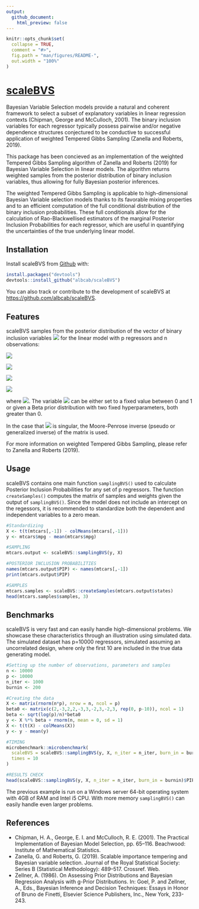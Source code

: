 ```yaml
---
output:
  github_document:
    html_preview: false
---
```


<!-- README.md is generated from README.Rmd. Please edit that file -->

```r
knitr::opts_chunk$set(
  collapse = TRUE,
  comment = "#>",
  fig.path = "man/figures/README-",
  out.width = "100%"
)
```

# [scaleBVS](https://github.com/albcab/scaleBVS)

Bayesian Variable Selection models provide a natural and coherent framework
to select a subset of explanatory variables in linear regression contexts
(Chipman, George and McCulloch, 2001). 
The binary inclusion variables for each regressor typically possess pairwise
and/or negative dependence structures conjectured to be conductive to 
successful application of weighted Tempered Gibbs Sampling (Zanella and Roberts, 2019).

This package has been concieved as an implementation of the weighted
Tempered Gibbs Sampling algorithm of Zanella and Roberts (2019) for Bayesian 
Variable Selection in linear models. The algorithm returns weighted samples 
from the posterior distribution of binary inclusion variables, thus allowing 
for fully Bayesian posterior inferences.

The weighted Tempered Gibbs Sampling is applicable to high-dimensional 
Bayesian Variable selection models thanks to its favorable mixing properties 
and to an efficient computation of the full conditional distribution of the 
binary inclusion probabilities. These full conditionals allow for the calculation 
of Rao-Blackwellised estimators of the marginal Posterior Inclusion Probabilities 
for each regressor, which are useful in quantifying the uncertainties of the true
underlying linear model.

## Installation

Install scaleBVS from [Github](https://github.com/albcab/scaleBVS) with:
```r
install.packages("devtools")
devtools::install_github("albcab/scaleBVS")
```

You can also track or contribute to the development of scaleBVS at [https://github.com/albcab/scaleBVS](https://github.com/albcab/scaleBVS).

## Features

scaleBVS samples from the posterior distribution of the vector of binary inclusion
variables <img src="https://render.githubusercontent.com/render/math?math=\gamma = (\gamma_1,...,\gamma_p) \in \{1,0\}^p">
for the linear model with p regressors and n observations:

<img src="https://render.githubusercontent.com/render/math?math=\mathbf{Y}|\beta_{\gamma},\gamma,\sigma^2 \sim N(X_{\gamma}\beta_{\gamma},\sigma^2 I_n)">

<img src="https://render.githubusercontent.com/render/math?math=\beta_{\gamma}|\gamma,\sigma^2 \sim N(0,c(X_{\gamma}^TX_{\gamma})^{-1})">

<img src="https://render.githubusercontent.com/render/math?math=p(\sigma^2) \propto \frac{1}{\sigma^2}">

<img src="https://render.githubusercontent.com/render/math?math=\gamma_i|h \overset{iid}{\sim} Bernoulli(h)">

where <img src="https://render.githubusercontent.com/render/math?math=c > 0">. 
The variable <img src="https://render.githubusercontent.com/render/math?math=h"> 
can be either set to a fixed value between 0 and 1 or given a Beta prior 
distribution with two fixed hyperparameters, both greater than 0. 

In the case that <img src="https://render.githubusercontent.com/render/math?math=X_{\gamma}^TX_{\gamma}">
is singular, the Moore-Penrose inverse (pseudo or generalized inverse) of the matrix is used.

For more information on weighted Tempered Gibbs Sampling, please refer to Zanella and
Roberts (2019).

## Usage

scaleBVS contains one main function `samplingBVS()` used to calculate Posterior
Inclusion Probabilities for any set of p regressors. The function `createSamples()`
computes the matrix of samples and weights given the output of `samplingBVS()`.
Since the model does not include an intercept on the regessors, it is recommended 
to standardize both the dependent and independent variables to a zero mean.

```r
#Standardizing
X <- t(t(mtcars[,-1]) - colMeans(mtcars[,-1]))
y <- mtcars$mpg - mean(mtcars$mpg)

#SAMPLING
mtcars.output <- scaleBVS::samplingBVS(y, X)

#POSTERIOR INCLUSION PROBABILITIES
names(mtcars.output$PIP) <- names(mtcars[,-1])
print(mtcars.output$PIP)

#SAMPLES
mtcars.samples <- scaleBVS::createSamples(mtcars.output$states)
head(mtcars.samples$samples, 3)
```

## Benchmarks

scaleBVS is very fast and can easily handle high-dimensional problems. 
We showcase these characteristics through an illustration using 
simulated data. The simulated dataset has p=10000 regressors, simulated 
assuming an uncorrelated design, where only the first 10 are included 
in the true data generating model.

```r
#Setting up the number of observations, parameters and samples
n <- 10000
p <- 10000
n_iter <- 1000
burnin <- 200

#Creating the data
X <- matrix(rnorm(n*p), nrow = n, ncol = p)
beta0 <- matrix(c(2,-3,2,2,-3,3,-2,3,-2,3, rep(0, p-10)), ncol = 1)
beta <- sqrt(log(p)/n)*beta0
y <- X %*% beta + rnorm(n, mean = 0, sd = 1)
X <- t(t(X) - colMeans(X))
y <- y - mean(y)

#TIMING
microbenchmark::microbenchmark(
  scaleBVS = scaleBVS::samplingBVS(y, X, n_iter = n_iter, burn_in = burnin),
  times = 10
)

#RESULTS CHECK
head(scaleBVS::samplingBVS(y, X, n_iter = n_iter, burn_in = burnin)$PIP, 11)
```

The previous example is run on a Windows server 64-bit operating system with 
4GB of RAM and Intel i5 CPU. With more memory `samplingBVS()` can easily 
handle even larger problems. 

## References

- Chipman, H. A., George, E. I. and McCulloch, R. E. (2001). The Practical Implementation of Bayesian Model Selection, pp. 65–116. Beachwood: Institute of Mathematical Statistics.
- Zanella, G. and Roberts, G. (2019). Scalable importance tempering and Bayesian variable selection. Journal of the Royal Statistical Society: Series B (Statistical Methodology): 489–517. Crossref. Web.
- Zellner, A. (1986). On Assessing Prior Distributions and Bayesian Regression Analysis with g-Prior Distributions. In: Goel, P. and Zellner, A., Eds., Bayesian Inference and Decision Techniques: Essays in Honor of Bruno de Finetti, Elsevier Science Publishers, Inc., New York, 233-243.
